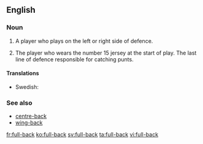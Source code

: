 {{also|fullback|full back}}
==English==

===Noun===
{{en-noun|head=[[full]]-[[back]]}}

# {{soccer}} A player who plays on the left or right side of defence.
# {{rugby}} The player who wears the number 15 jersey at the start of play. The last line of defence responsible for catching punts.

====Translations====
{{trans-top|(soccer) a player who plays on the left or right side of defence}}
* Swedish: {{t+|sv|ytterback|c}}
{{trans-mid}}
{{trans-bottom}}

{{trans-top|(rugby)}}
{{trans-mid}}
{{trans-bottom}}

===See also===
* [[centre-back]]
* [[wing-back]]

[[fr:full-back]]
[[ko:full-back]]
[[sv:full-back]]
[[ta:full-back]]
[[vi:full-back]]